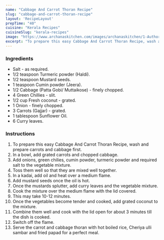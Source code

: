 ---
name: "Cabbage And Carrot Thoran Recipe"
slug: "cabbage-and-carrot-thoran-recipe"
layout: 'RecipeLayout'
prepTime: "40"
cuisine: "Kerala Recipes"
cuisineSlug: "kerala-recipes"
image: "https://www.archanaskitchen.com/images/archanaskitchen/1-Author/Karthika_Gopalakrishnan/Cabbage_and_Carrot_Thoran.jpg"
excerpt: "To prepare this easy Cabbage And Carrot Thoran Recipe, wash and prepare carrots and cabbage first"
---

### Ingredients

- Salt - as required.
- 1/2 teaspoon Turmeric powder (Haldi).
- 1/2 teaspoon Mustard seeds.
- 1 teaspoon Cumin powder (Jeera).
- 1/2 Cabbage (Patta Gobi/ Muttaikose) - finely chopped.
- 4 Green Chillies - slit.
- 1/2 cup Fresh coconut - grated.
- 1 Onion - finely chopped.
- 3 Carrots (Gajjar) - grated.
- 1 tablespoon Sunflower Oil.
- 6 Curry leaves.

### Instructions

1. To prepare this easy Cabbage And Carrot Thoran Recipe, wash and prepare carrots and cabbage first.
1. In a bowl, add grated carrots and chopped cabbage.
1. Add onions, green chilies, cumin powder, turmeric powder and required salt to the vegetable mixture.
1. Toss them well so that they are mixed well together.
1. In a kadai, add oil and heat over a medium flame.
1. Add mustard seeds once the oil is hot.
1. Once the mustards splutter, add curry leaves and the vegetable mixture.
1. Cook the mixture over the medium flame with the lid covered.
1. This may take 10-12 minutes.
1. Once the vegetables become tender and cooked, add grated coconut to the mixture.
1. Combine them well and cook with the lid open for about 3 minutes till the dish is cooked.
1. Switch off the flame.
1. Serve the carrot and cabbage thoran with hot boiled rice, Cheriya ulli sambar and fried papad for a perfect meal.
